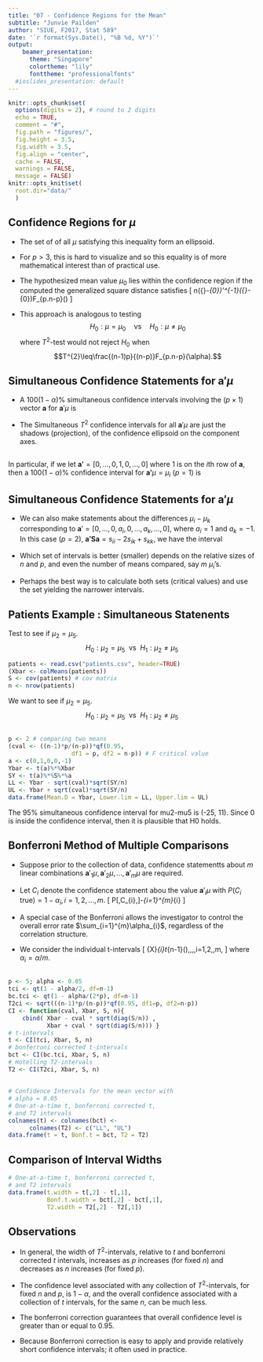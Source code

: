 ```yaml
---
title: "07 - Confidence Regions for the Mean"
subtitle: "Junvie Pailden"   
author: "SIUE, F2017, Stat 589"
date: '`r format(Sys.Date(), "%B %d, %Y")`'
output: 
    beamer_presentation:
      theme: "Singapore"
      colortheme: "lily"
      fonttheme: "professionalfonts"
  #ioslides_presentation: default
---
```


```r
knitr::opts_chunk$set(
  options(digits = 2), # round to 2 digits
  echo = TRUE,
  comment = "#",
  fig.path = "figures/",
  fig.height = 3.5,
  fig.width = 3.5,
  fig.align = "center",
  cache = FALSE,
  warnings = FALSE,
  message = FALSE)
knitr::opts_knit$set(
  root.dir="data/"
  )
```


## Confidence Regions for $\mu$

* The set of of all $\mu$ satisfying this inequality form an ellipsoid.  

* For $p>3$, this is hard to visualize and so this equality is of more mathematical interest than of practical use.  

* The hypothesized mean value $\mu_{0}$ lies within the confidence region if the computed the generalized square distance satisfies 
\[
n(\bar{\mathbf{X}}-\mu_{0})'\mathbf{S}^{-1}(\bar{\mathbf{X}}-\mu_{0})\leq\frac{(n-1)p}{(n-p)}F_{p.n-p}(\alpha)
\]  

* This approach is analogous to testing 
$$H_{0}:\mu=\mu_{0} \quad \text{vs} \quad H_{0}:\mu\neq\mu_{0}$$
where $T^{2}$-test would not reject $H_{0}$ when $$T^{2}\leq\frac{(n-1)p}{(n-p)}F_{p.n-p}(\alpha).$$


## Simultaneous Confidence Statements for $\mathbf{a}'\mu$

* A $100(1-\alpha)\%$ simultaneous confidence intervals involving the $(p\times1)$ vector $\mathbf{a}$ for $\mathbf{a}'\mu$ is
\begin{align*}
\mathbf{a}'\bar{\mathbf{X}}-\sqrt{\frac{(n-1)p}{(n-p)}F_{p,n-p}(\alpha)}& \sqrt{\frac{\mathbf{a}'\mathbf{S}\mathbf{a}}{n}}  \leq\mathbf{a}'\mu\leq\\
 & \mathbf{a}'\bar{\mathbf{X}}+\sqrt{\frac{(n-1)p}{(n-p)}F_{p, n-p}(\alpha)}\sqrt{\frac{\mathbf{a}'\mathbf{S}\mathbf{a}}{n}}
\end{align*}  

* The Simultaneous $T^{2}$ confidence intervals for all $\mathbf{a}'\mu$ are just the shadows (projection), of the confidence ellipsoid on the component axes.



## 

 In particular, if we let $\mathbf{a'}=[0,\ldots,0,1,0,\ldots,0]$
where 1 is on the $i$th row of $\mathbf{a}$, then a $100(1-\alpha)\%$
confidence interval for $\mathbf{a'} \mu = \mu_{i}$ $(p = 1)$ is 
\begin{align*}
\bar{X}_{i}-\sqrt{\frac{(n-1)p}{(n-p)}F_{p, n-p}(\alpha)}& \sqrt{\frac{s_{ii}}{n}}  \leq\mu_{i}\leq\\
 & \bar{X}_{i}+\sqrt{\frac{(n-1)p}{(n-p)}F_{p, n-p}(\alpha)}\sqrt{\frac{s_{ii}}{n}}
\end{align*}
\begin{align*}
\bar{X}_{i}-\sqrt{F_{1, n-1}(\alpha)} \sqrt{\frac{s_{ii}}{n}}  \leq\mu_{i}\leq
  \bar{X}_{i}+\sqrt{F_{1, n-1}(\alpha)}\sqrt{\frac{s_{ii}}{n}}
\end{align*}
\begin{align*}
\bar{X}_{i}- t_{n-1}(\alpha/2) \sqrt{\frac{s_{ii}}{n}}  \leq\mu_{i}\leq
  \bar{X}_{i}+t_{n-1}(\alpha/2) \sqrt{\frac{s_{ii}}{n}}
\end{align*}


## Simultaneous Confidence Statements for $\mathbf{a}'\mu$

* We can also make statements about the differences $\mu_{i}-\mu_{k}$
corresponding to $\mathbf{a}'=[0,\ldots,0,a_{i},0,\ldots,a_{k},\ldots,0]$,
where $a_{i}=1$ and $a_{k}=-1$. In this case $(p = 2)$, $\mathbf{a'Sa}=s_{ii}-2s_{ik}+s_{kk}$,
we have the interval 
\begin{align*}
(\bar{X}_{i}-\bar{X}_{k})-\sqrt{\frac{(n-1)p}{(n-p)}F_{p.n-p}(\alpha)}\sqrt{\frac{s_{ii}-2s_{ik}+s_{kk}}{n}} & \leq\mu_{i}\leq\\
(\bar{X}_{i}-\bar{X}_{k})+\sqrt{\frac{(n-1)p}{(n-p)}F_{p.n-p}(\alpha)}\sqrt{\frac{s_{ii}-2s_{ik}+s_{kk}}{n}}
\end{align*}  

* Which set of intervals is better (smaller) depends on the relative sizes of $n$ and $p$, and even the number of means compared, say $m$ $\mu_{i}$'s.  

* Perhaps the best way is to calculate both sets (critical values) and use the set yielding the narrower intervals.


## Patients Example : Simultaneous Statenents

Test to see if $\mu_2=\mu_5$.
$$
H_0 : \mu_2=\mu_5 \ \ \text{vs} \ \ H_1 : \mu_2 \neq \mu_5
$$

```r
patients <- read.csv("patients.csv", header=TRUE)
(Xbar <- colMeans(patients))
S <- cov(patients) # cov matrix
n <- nrow(patients)
```
We want to see if $\mu_2=\mu_5$.
$$
H_0 : \mu_2=\mu_5 \ \ \text{vs} \ \ H_1 : \mu_2 \neq \mu_5
$$

## 

```r
p <- 2 # comparing two means
(cval <- ((n-1)*p/(n-p))*qf(0.95, 
                  df1 = p, df2 = n-p)) # F critical value
a <- c(0,1,0,0,-1)
Ybar <- t(a)%*%Xbar
SY <- t(a)%*%S%*%a
LL <- Ybar - sqrt(cval)*sqrt(SY/n)
UL <- Ybar + sqrt(cval)*sqrt(SY/n)
data.frame(Mean.D = Ybar, Lower.lim = LL, Upper.lim = UL)
```
The 95% simultaneous confidence interval for mu2-mu5 is (-25, 11). Since 0 is inside the confidence interval, then it is plausible that H0 holds.


## Bonferroni Method of Multiple Comparisons

* Suppose prior to the collection of data, confidence statementts about
$m$ linear combinations $\mathbf{a}'_{1}\mu,\mathbf{a}'_{2}\mu,\ldots,\mathbf{a}'_{m}\mu$
are required.

* Let $C_{i}$ denote the confidence statement abou the value $\mathbf{a}'_{i}\mu$
with $P(C_{i}\text{ true})=1-\alpha_{i},i=1,2,\ldots,m$.
\[
P[\text{all}\,C_{i}\,\text{true}]\geq1-\sum_{i=1}^{m}\alpha_{i}
\]

* A special case of the Bonferroni allows the investigator to control the overall error rate $\sum_{i=1}^{m}\alpha_{i}$, regardless of
the correlation structure.

* We consider the individual t-intervals
\[
\bar{X}_{i}\pm t_{n-1}\left(\frac{\alpha_{i}}{2}\right)\sqrt{\frac{s_{ii}}{n}},\,\,\,i=1,2,\ldots,m,
\]
where $\alpha_{i}=\alpha/m$.


##

```r
p <- 5; alpha <- 0.05
tci <- qt(1 - alpha/2, df=n-1) 
bc.tci <- qt(1 - alpha/(2*p), df=n-1) 
T2ci <- sqrt(((n-1)*p/(n-p))*qf(0.95, df1=p, df2=n-p))
CI <- function(cval, Xbar, S, n){
    cbind( Xbar - cval * sqrt(diag(S/n)) , 
           Xbar + cval * sqrt(diag(S/n))) }
# t-intervals
t <- CI(tci, Xbar, S, n)
# bonferroni corrected t-intervals
bct <- CI(bc.tci, Xbar, S, n)
# Hotelling T2-intervals
T2 <- CI(T2ci, Xbar, S, n)
```


## 

```r
# Confidence Intervals for the mean vector with 
# alpha = 0.05
# One-at-a-time t, bonferroni corrected t, 
# and T2 intervals
colnames(t) <- colnames(bct) <- 
      colnames(T2) <- c("LL", "UL")
data.frame(t = t, Bonf.t = bct, T2 = T2)
```

## Comparison of Interval Widths

```r
# One-at-a-time t, bonferroni corrected t, 
# and T2 intervals
data.frame(t.width = t[,2] - t[,1], 
           Bonf.t.width = bct[,2] - bct[,1], 
           T2.width = T2[,2] - T2[,1])
```


## Observations

* In general, the width of $T^2$-intervals, relative to $t$ and bonferroni corrected $t$ intervals, increases as $p$ increases (for fixed $n$) and decreases as $n$ increases (for fixed $p$).  

* The confidence level associated with any collection of $T^2$-intervals, for fixed $n$ and $p$, is $1 - \alpha$, and the overall confidence associated with a collection of $t$ intervals, for the same $n$, can be much less.  

* The bonferroni correction guarantees that overall confidence level is greater than or equal to 0.95.  

* Because Bonferroni correction is easy to apply and provide relatively short confidence intervals; it often used in practice.



